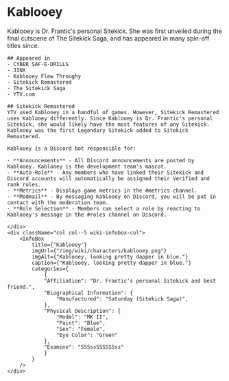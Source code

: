 
# Kablooey

<div className="row wiki-parent">
    <div className="col col-7 wiki-content-col">
    Kablooey is Dr. Frantic's personal Sitekick. She was first unveiled during the final cutscene of The Sitekick Saga, and has appeared in many spin-off titles since.

    ## Appeared in
    - CYBER SAF-E-DRILLS
    - JINX
    - Kablooey Flew Throughy
    - Sitekick Remastered
    - The Sitekick Saga
    - YTV.com

    ## Sitekick Remastered
    YTV used Kablooey in a handful of games. However, Sitekick Remastered uses Kablooey differently. Since Kablooey is Dr. Frantic's personal Sitekick, she would likely have the most features of any Sitekick.  Kablooey was the first Legendary Sitekick added to Sitekick Remastered.

    Kablooey is a Discord bot responsible for:

    - **Announcements** - All Discord announcements are posted by Kablooey. Kablooey is the development team's mascot.
    - **Auto-Role** - Any members who have linked their Sitekick and Discord accounts will automatically be assigned their Verified and rank roles.
    - **Metrics** - Displays game metrics in the #metrics channel.
    - **Modmail** - By messaging Kablooey on Discord, you will be put in contact with the moderation team.
    - **Role Selection** - Members can select a role by reacting to Kablooey's message in the #roles channel on Discord.

    </div>
    <div className="col col--5 wiki-infobox-col">
        <InfoBox 
            title={"Kablooey"}
            imgUrl={"/img/wiki/characters/kablooey.png"}
            imgAlt={"Kablooey, looking pretty dapper in blue."}
            caption={"Kablooey, looking pretty dapper in blue."}
            categories={
                {
                "Affiliation": "Dr. Frantic's personal Sitekick and best friend.",
                "Biographical Information": {
                    "Manufactured": "Saturday (Sitekick Saga)",
                },
                "Physical Description": {
                    "Model": "MK II",
                    "Paint": "Blue",
                    "Sex": "Female",
                    "Eye Color": "Green"
                },
                "Examine": "SSSssSSSSSSss"
                }
            }
        />
    </div>
</div>

